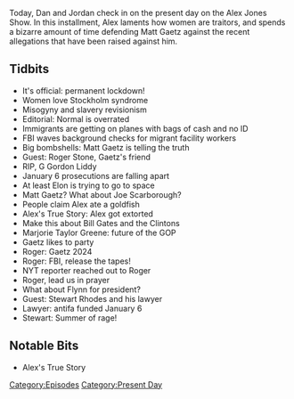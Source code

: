 {{DEFAULTSORT:
    #_EPISODE_0545:March 30-31, 2021
}}{{Episode
    | title             = March 30-31, 2021
    | caption           = [https://knowledgefight.libsyn.com/545-march-30-31-2021 Listen to this episode on Libsyn]
    | episodeNumber     = 545
    | length            = 01:15:24
    | airDate           = April 2, 2021
    | coverageStartDate = March 30, 2021
    | coverageEndDate   = March 31, 2021
    | episodeType       = [[:Category:Present Day|Present Day]]
    | appearance        = [[Matt Gaetz]], [[Roger Stone]], [[G Gordon Liddy]], [[Elon Musk]], [[Joe Scarborough]], [[Marjorie Taylor Greene]], [[Mike Flynn]], [[Stewart Rhodes]]
    | oocDrop           = Sometimes you gotta hit a mule in the head with a 2x4
    | previousEpisode   = [[544: May 1, 2003]]
    | nextEpisode       = [[546: April 1-3, 2021]]
}}

{{Stub}}

Today, Dan and Jordan check in on the present day on the Alex Jones Show. In this installment, Alex laments how women are traitors, and spends a bizarre amount of time defending Matt Gaetz against the recent allegations that have been raised against him.

==Tidbits==

*It's official: permanent lockdown!
*Women love Stockholm syndrome
*Misogyny and slavery revisionism
*Editorial: Normal is overrated
*Immigrants are getting on planes with bags of cash and no ID
*FBI waves background checks for migrant facility workers
*Big bombshells: Matt Gaetz is telling the truth
*Guest: Roger Stone, Gaetz's friend
*RIP, G Gordon Liddy
*January 6 prosecutions are falling apart
*At least Elon is trying to go to space
*Matt Gaetz? What about Joe Scarborough?
*People claim Alex ate a goldfish
*Alex's True Story: Alex got extorted
*Make this about Bill Gates and the Clintons
*Marjorie Taylor Greene: future of the GOP
*Gaetz likes to party
*Roger: Gaetz 2024
*Roger: FBI, release the tapes!
*NYT reporter reached out to Roger
*Roger, lead us in prayer
*What about Flynn for president?
*Guest: Stewart Rhodes and his lawyer
*Lawyer: antifa funded January 6
*Stewart: Summer of rage!

==Notable Bits==

*Alex's True Story

[[Category:Episodes]]
[[Category:Present Day]]
